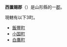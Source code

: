 {{多個問題|
{{expand language|1=ja|page=|time=2019-03-11T14:02:48+00:00}}
{{expand|time=2018-08-13T03:31:45+00:00}}
{{unreferenced|time=2018-08-13T03:31:45+00:00}}
}}
{{日本郡
| 郡 = 西置賜郡
| 日文原名 = 西置賜郡
| 平假名 = にしおきたまぐん
| 羅馬字拼音 = Nishiokitama-gun
| 地圖 =
| 都道府縣 = 山形縣
| 編號 = 
| 町 = 3
| 村 = 
| 經度 = 
| 緯度 = 
| 註記 = 
|}}
'''西置賜郡'''（{{jpn|j=西置賜郡|hg=にしおきたまぐん|rm=Nishi-okitama gun|f=y}}）是山形縣的一[[郡|郡]]。

現轄有以下3町。
*[[飯豐町|飯豐町]]
*[[小國町_(山形縣)|小国町]]
*[[白鷹町|白鷹町]]

{{山形縣}}{{Authority control}}